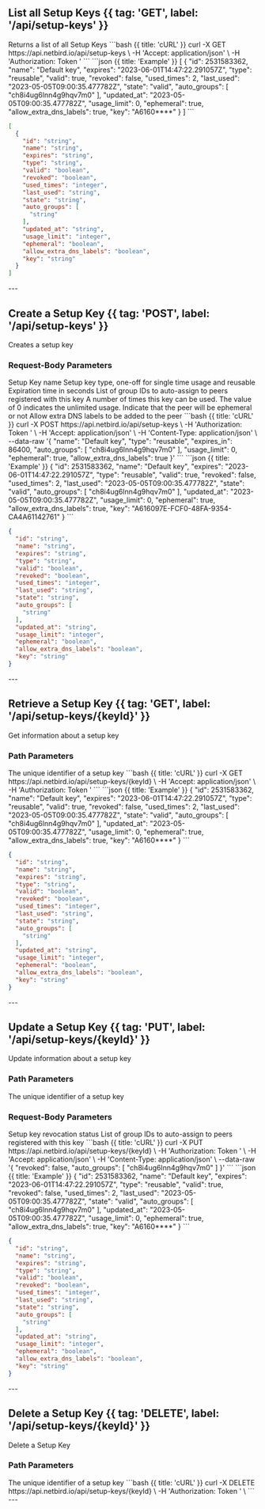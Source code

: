

## List all Setup Keys {{ tag: 'GET', label: '/api/setup-keys' }}


<Row>

<Col>
Returns a list of all Setup Keys
</Col>

<Col sticky>
<CodeGroup title="Request" tag="GET" label="/api/setup-keys" >
```bash {{ title: 'cURL' }}
curl -X GET https://api.netbird.io/api/setup-keys \
-H 'Accept: application/json' \
-H 'Authorization: Token <TOKEN>' 
```
</CodeGroup>
<CodeGroup title="Response" >
```json {{ title: 'Example' }}
[
  {
    "id": 2531583362,
    "name": "Default key",
    "expires": "2023-06-01T14:47:22.291057Z",
    "type": "reusable",
    "valid": true,
    "revoked": false,
    "used_times": 2,
    "last_used": "2023-05-05T09:00:35.477782Z",
    "state": "valid",
    "auto_groups": [
      "ch8i4ug6lnn4g9hqv7m0"
    ],
    "updated_at": "2023-05-05T09:00:35.477782Z",
    "usage_limit": 0,
    "ephemeral": true,
    "allow_extra_dns_labels": true,
    "key": "A6160****"
  }
]
```

```json {{ title: 'Schema' }}
[
  {
    "id": "string",
    "name": "string",
    "expires": "string",
    "type": "string",
    "valid": "boolean",
    "revoked": "boolean",
    "used_times": "integer",
    "last_used": "string",
    "state": "string",
    "auto_groups": [
      "string"
    ],
    "updated_at": "string",
    "usage_limit": "integer",
    "ephemeral": "boolean",
    "allow_extra_dns_labels": "boolean",
    "key": "string"
  }
]
```
</CodeGroup>

</Col>

</Row>
---



## Create a Setup Key {{ tag: 'POST', label: '/api/setup-keys' }}


<Row>

<Col>
Creates a setup key

### Request-Body Parameters


<Properties>
<Property name="name" type="string" required={true} >
Setup Key name
</Property>
<Property name="type" type="string" required={true} >
Setup key type, one-off for single time usage and reusable
</Property>
<Property name="expires_in" type="integer" required={true} min={86400} max={31536000} >
Expiration time in seconds
</Property>
<Property name="auto_groups" type="string[]" required={true} >
List of group IDs to auto-assign to peers registered with this key
</Property>
<Property name="usage_limit" type="integer" required={true} >
A number of times this key can be used. The value of 0 indicates the unlimited usage.
</Property>
<Property name="ephemeral" type="boolean" >
Indicate that the peer will be ephemeral or not
</Property>
<Property name="allow_extra_dns_labels" type="boolean" >
Allow extra DNS labels to be added to the peer
</Property>

</Properties>

</Col>

<Col sticky>
<CodeGroup title="Request" tag="POST" label="/api/setup-keys" >
```bash {{ title: 'cURL' }}
curl -X POST https://api.netbird.io/api/setup-keys \
-H 'Authorization: Token <TOKEN>' \
-H 'Accept: application/json' \
-H 'Content-Type: application/json' \
--data-raw '{
  "name": "Default key",
  "type": "reusable",
  "expires_in": 86400,
  "auto_groups": [
    "ch8i4ug6lnn4g9hqv7m0"
  ],
  "usage_limit": 0,
  "ephemeral": true,
  "allow_extra_dns_labels": true
}'
```
</CodeGroup>
<CodeGroup title="Response" >
```json {{ title: 'Example' }}
{
  "id": 2531583362,
  "name": "Default key",
  "expires": "2023-06-01T14:47:22.291057Z",
  "type": "reusable",
  "valid": true,
  "revoked": false,
  "used_times": 2,
  "last_used": "2023-05-05T09:00:35.477782Z",
  "state": "valid",
  "auto_groups": [
    "ch8i4ug6lnn4g9hqv7m0"
  ],
  "updated_at": "2023-05-05T09:00:35.477782Z",
  "usage_limit": 0,
  "ephemeral": true,
  "allow_extra_dns_labels": true,
  "key": "A616097E-FCF0-48FA-9354-CA4A61142761"
}
```

```json {{ title: 'Schema' }}
{
  "id": "string",
  "name": "string",
  "expires": "string",
  "type": "string",
  "valid": "boolean",
  "revoked": "boolean",
  "used_times": "integer",
  "last_used": "string",
  "state": "string",
  "auto_groups": [
    "string"
  ],
  "updated_at": "string",
  "usage_limit": "integer",
  "ephemeral": "boolean",
  "allow_extra_dns_labels": "boolean",
  "key": "string"
}
```
</CodeGroup>

</Col>

</Row>
---



## Retrieve a Setup Key {{ tag: 'GET', label: '/api/setup-keys/{keyId}' }}


<Row>

<Col>
Get information about a setup key

### Path Parameters


<Properties>
<Property name="keyId" type="string" required={true} >
The unique identifier of a setup key
</Property>

</Properties>

</Col>

<Col sticky>
<CodeGroup title="Request" tag="GET" label="/api/setup-keys/{keyId}" >
```bash {{ title: 'cURL' }}
curl -X GET https://api.netbird.io/api/setup-keys/{keyId} \
-H 'Accept: application/json' \
-H 'Authorization: Token <TOKEN>' 
```
</CodeGroup>
<CodeGroup title="Response" >
```json {{ title: 'Example' }}
{
  "id": 2531583362,
  "name": "Default key",
  "expires": "2023-06-01T14:47:22.291057Z",
  "type": "reusable",
  "valid": true,
  "revoked": false,
  "used_times": 2,
  "last_used": "2023-05-05T09:00:35.477782Z",
  "state": "valid",
  "auto_groups": [
    "ch8i4ug6lnn4g9hqv7m0"
  ],
  "updated_at": "2023-05-05T09:00:35.477782Z",
  "usage_limit": 0,
  "ephemeral": true,
  "allow_extra_dns_labels": true,
  "key": "A6160****"
}
```

```json {{ title: 'Schema' }}
{
  "id": "string",
  "name": "string",
  "expires": "string",
  "type": "string",
  "valid": "boolean",
  "revoked": "boolean",
  "used_times": "integer",
  "last_used": "string",
  "state": "string",
  "auto_groups": [
    "string"
  ],
  "updated_at": "string",
  "usage_limit": "integer",
  "ephemeral": "boolean",
  "allow_extra_dns_labels": "boolean",
  "key": "string"
}
```
</CodeGroup>

</Col>

</Row>
---



## Update a Setup Key {{ tag: 'PUT', label: '/api/setup-keys/{keyId}' }}


<Row>

<Col>
Update information about a setup key

### Path Parameters


<Properties>
<Property name="keyId" type="string" required={true} >
The unique identifier of a setup key
</Property>

</Properties>


### Request-Body Parameters


<Properties>
<Property name="revoked" type="boolean" required={true} >
Setup key revocation status
</Property>
<Property name="auto_groups" type="string[]" required={true} >
List of group IDs to auto-assign to peers registered with this key
</Property>

</Properties>

</Col>

<Col sticky>
<CodeGroup title="Request" tag="PUT" label="/api/setup-keys/{keyId}" >
```bash {{ title: 'cURL' }}
curl -X PUT https://api.netbird.io/api/setup-keys/{keyId} \
-H 'Authorization: Token <TOKEN>' \
-H 'Accept: application/json' \
-H 'Content-Type: application/json' \
--data-raw '{
  "revoked": false,
  "auto_groups": [
    "ch8i4ug6lnn4g9hqv7m0"
  ]
}'
```
</CodeGroup>
<CodeGroup title="Response" >
```json {{ title: 'Example' }}
{
  "id": 2531583362,
  "name": "Default key",
  "expires": "2023-06-01T14:47:22.291057Z",
  "type": "reusable",
  "valid": true,
  "revoked": false,
  "used_times": 2,
  "last_used": "2023-05-05T09:00:35.477782Z",
  "state": "valid",
  "auto_groups": [
    "ch8i4ug6lnn4g9hqv7m0"
  ],
  "updated_at": "2023-05-05T09:00:35.477782Z",
  "usage_limit": 0,
  "ephemeral": true,
  "allow_extra_dns_labels": true,
  "key": "A6160****"
}
```

```json {{ title: 'Schema' }}
{
  "id": "string",
  "name": "string",
  "expires": "string",
  "type": "string",
  "valid": "boolean",
  "revoked": "boolean",
  "used_times": "integer",
  "last_used": "string",
  "state": "string",
  "auto_groups": [
    "string"
  ],
  "updated_at": "string",
  "usage_limit": "integer",
  "ephemeral": "boolean",
  "allow_extra_dns_labels": "boolean",
  "key": "string"
}
```
</CodeGroup>

</Col>

</Row>
---



## Delete a Setup Key {{ tag: 'DELETE', label: '/api/setup-keys/{keyId}' }}


<Row>

<Col>
Delete a Setup Key

### Path Parameters


<Properties>
<Property name="keyId" type="string" required={true} >
The unique identifier of a setup key
</Property>

</Properties>

</Col>

<Col sticky>
<CodeGroup title="Request" tag="DELETE" label="/api/setup-keys/{keyId}" >
```bash {{ title: 'cURL' }}
curl -X DELETE https://api.netbird.io/api/setup-keys/{keyId} \
-H 'Authorization: Token <TOKEN>' \
```
</CodeGroup>

</Col>

</Row>
---
